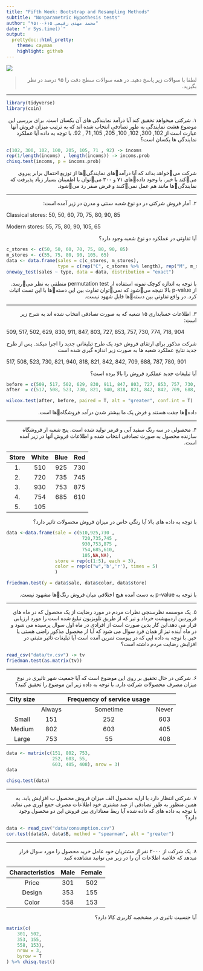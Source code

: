 ```yaml
---
title: "Fifth Week: Bootstrap and Resampling Methods"
subtitle: "Nonparametric Hypothesis tests"
author: "محمد مهدی رفیعی ۹۵۱۰۰۶۱۵"
date: "`r Sys.time()`"
output:
  prettydoc::html_pretty:
    theme: cayman
    highlight: github
---
```


<div align="center">
<img  src="images/NonparametricStatistics_iStock.jpg"  align = 'center'>
</div>

> <p dir="RTL"> 
لطفا با سوالات زیر پاسخ دهید.
در همه سوالات سطح دقت را ۹۵ درصد در نظر بگیرید.
</p>

***
```r
library(tidyverse)
library(coin)
```


<p dir="RTL">
۱. شرکتی میخواهد تحقیق کند آیا درآمد نمایندگی های آن یکسان است. برای بررسی این موضوع هشت نمایندگی
به طور تصادفی انتخاب شده اند که به ترتیب میزان فروش آنها عبارت است از 
102, 300, 102, 100, 205, 105, 71 , 92.
با توجه به داده آیا عملکرد نمایندگی ها یکسان است؟
</p>

```r
c(102, 300, 102, 100, 205, 105, 71 , 92) -> incoms
rep(1/length(incoms) , length(incoms)) -> incoms.prob
chisq.test(incoms, p = incoms.prob)
```

<p dir="RTL">
شرکت میخواهد بداند که آیا درآمدهای نمایندگیها از توزیع احتمال برابر پیروی میکند یا خیر.
با وجود دادههای ۷۱ و ۳۰۰ میتوان با اطمینان بسیار زیاد پذیرفت که نمایندگیها مانند هم عمل نمیکنند و فرض صفر رد میشود.
</p>

***

<p dir="RTL">
۲. آمار فروش شرکتی در دو نوع شعبه سنتی و مدرن در زیر آمده است:
</p>

Classical stores: 50, 50, 60, 70, 75, 80, 90, 85

Modern stores: 55, 75, 80, 90, 105, 65

<p dir="RTL">
آیا تفاوتی در عملکرد دو نوع شعبه وجود دارد؟
</p>

```r
c_stores <- c(50, 50, 60, 70, 75, 80, 90, 85)
m_stores <- c(55, 75, 80, 90, 105, 65)
data <- data.frame(sales = c(c_stores, m_stores),
                   type = c(rep("C", c_stores %>% length), rep("M", m_stores %>% length)))
oneway_test(sales ~ type, data = data, distribution = "exact")
```

<p dir="RTL">
با توجه به اندازه کوچک نمونه استفاده از permutation test منطقی به نظر میرسد.
از p-value بالا نتیجه میشود که نمیتوان تفاوت بین این دستهها با این تست اثبات کرد.
در واقع تفاوتی بین دستهها قابل شهود نیست.
</p>

***

<p dir="RTL">
۳. اطلاعات حسابداری ۱۵ شعبه که به صورت تصادفی انتخاب شده اند به شرح زیر است:
</p>

509, 517, 502, 629, 830, 911, 847, 803, 727, 853, 757, 730, 774, 718, 904

<p dir="RTL">
شرکت مذکور برای ارتقای فروش خود یک طرح تبلیغاتی جدید را اجرا میکند. پس از طرح جدید نتایج عملکرد شعبه ها  به صورت زیر 
اندازه گیری شده است
</p>

517, 508, 523, 730, 821, 940, 818, 821, 842, 842, 709, 688, 787, 780, 901

<p dir="RTL">
آیا تبلیغات جدید عملکرد فروش را بالا برده است؟
</p>

```r
before = c(509, 517, 502, 629, 830, 911, 847, 803, 727, 853, 757, 730, 774, 718, 904)
after  = c(517, 508, 523, 730, 821, 940, 818, 821, 842, 842, 709, 688, 787, 780, 901)

wilcox.test(after, before, paired = T, alt = "greater", conf.int = T)
```

<p dir="RTL">
دادهها جفت هستند و فرض یک ما بیشتر شدن درآمد فروشگاهها است.
</p>

***

<p dir="RTL">
۴. محصولی در سه رنگ سفید آبی و قرمز تولید شده است.
پنج شعبه ار فروشگاه سازنده محصول به صورت تصادفی انتخاب شده و اطلاعات فروش آنها در زیر آمده است.
</p>

| Store | White | Blue | Red |
| :----: | :----: | :----: | :----: |
| 1. |	510 |	925 |	730 |
| 2. | 720 | 735 | 745 |
| 3. |	930 |	753 |	875 |
| 4. |	754 |	685 |	610 |
| 5. |	105	|  |  |

<p dir="RTL">
با توجه به داده های بالا آیا رنگی خاص در میزان فروش محصولات تاثیر دارد؟
</p>

```r
data <-data.frame(sale = c(510,925,730 ,
                            720,735,745 ,
                            930,753,875 ,
                            754,685,610,
                            105,NA,NA),
                  store = rep(c(1:5), each = 3),
                  color = rep(c("w",'b','r'), times = 5)
                  )

friedman.test(y = data$sale, data$color, data$store) 
```

<p dir="RTL">
با توجه به p-value به دست آمده هیچ اختلافی میان فروش رنگها مشهود نیست.
</p>

***

<p dir="RTL">
۵. یک موسسه نظرسنجی نظرات مردم در مورد رضایت از یک محصول که در ماه های فروردین اردیبهشت خرداد و تیر که از طریق تلویزیون 
تبلیغ شده است را مورد ارزیابی قرار می دهد.این کار بدین صورت است از افرادی در ماه اول سوال پرسیده می شود و در ماه آینده نیز از همان فرد سوال می شود که آیا از محصول مذکور راضی هستی یا خیر.
با توجه به داده ایی که در پیوست تمرین آمده است آیا تبلیغات تاثیر مثبتی در افزایش رضایت مردم داشته است؟
</p>

```r
read_csv("data/tv.csv") -> tv
friedman.test(as.matrix(tv))
```


***

<p dir="RTL"> 
۶. شرکتی در حال تحقیق بر روی این موضوع است که آیا جمعیت شهر تاثیری در نوع میزان مصرف محصولات شرکت دارد.
با توجه به داده زیر این موضوع را تحقیق کنید؟
</p>


| City size |	| Frequency of service usage | |
| :---: |  :---:  | :---: | :---: | 
| | Always	| Sometime | Never |
| Small	| 151	| 252	| 603 |
| Medium	| 802	| 603	| 405 |
| Large	| 753	| 55	| 408 |


```r
data <- matrix(c(151, 802, 753,
                 252, 603, 55,
                 603, 405, 408), nrow = 3)
data

chisq.test(data)
```

***

<p dir="RTL"> 
۷. شرکتی انتظار دارد با ارایه محصول الف میزان فروش محصول ب افزایش یابد.
به همین منظور به طور تصادفی از صد مشتری خود اطلاعات مصرف جمع آوری می نماید.
با توجه به داده های که داده شده آیا ربط معناداری بین فروش این دو محصول وجود دارد؟
</p>

```r
data <- read_csv("data/consumption.csv")
cor.test(data$A, data$B, method = "spearman", alt = "greater")
```


***

<p dir="RTL"> 
۸. یک شرکت از ۲۰۰۰ نفر از مشتریان خود عامل خرید محصول را مورد سوال قرار میدهد 
که خلاصه اطلاعات آن را در زیر می توانید مشاهده کنید
</p>

| Characteristics	| Male	| Female |
| :---: |  :---:  | :---: |
| Price	| 301	| 502 |
| Design	| 353	| 155 |
| Color	| 558	| 153 |

<p dir="RTL"> 
آیا جنسیت تاثیری در مشخصه کاربری کالا دارد؟
</p>

```r
matrix(c(
    301, 502,
    353, 155,
    558, 153),
    nrow = 3,
    byrow = T
) %>% chisq.test()
```



